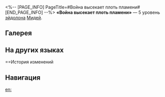 <%-- [PAGE_INFO]
PageTitle=#Война высекает плоть пламени#
[END_PAGE_INFO] --%>
{{Эйдолон Инфобокс
|Название         = Война высекает плоть пламени
|Изображение      = Эйдолон Война высекает плоть пламени.png
|Персонаж         = Мидей
|Уровень          = 5
|Длительность     = 
|Описание         = Уровень сверхспособности повышается на 2, максимальный уровень - 15. Уровень таланта повышается на 2, максимальный уровень - 15.
|Свойство1        = 
|Масштабирование1 = 
}}
'''«Война высекает плоть пламени»''' — 5 уровень [[эйдолон]]а [[Мидей]].

==Галерея==
{{Галерея|position=left|captionalign=center
|Персонаж Мидей Эйдолон 5.png|Осколок Эйдолона
}}

==На других языках==
{{На других языках
|en   = War Chisels Flesh of Flame
|zhs  = 兵戈雕刻躯身的烈焰
|zht  = 兵戈雕刻軀身的烈焰
|ja   = {{Rubi|兵戈|へいか}}で{{Rubi|刻|きざ}}まれし
{{Rubi|身躯|しんく}}の{{Rubi|烈炎|れつえん}}
|ko   = 육체의 화염을 조각하는 병기
|es   = Cuerpo por la guerra esculpido
|fr   = Corps forgé par le combat
|ru   = Война высекает плоть пламени
|th   = War Chisels Flesh of Flame
|vi   = Binh Đao Chạm Trổ Ngọn Lửa Của Thân Xác
|de   = Flamme der gemeißelten Narben
|id   = War Chisels Flesh of Flame
|pt   = Os Cinzéis da Guerra Moldam a Carne Ardente
}}

==История изменений
{{История изменений|3.5}}

==Навигация==
{{Навык Навбокс|Мидей}}

[[en:]]
